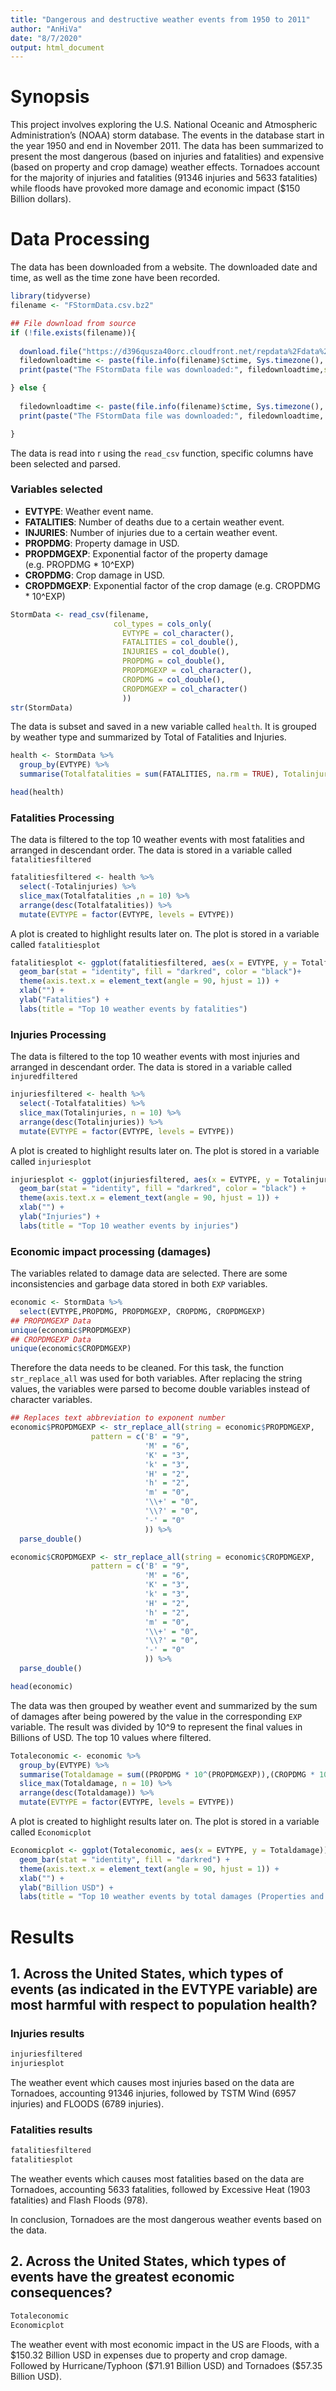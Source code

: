 ```yaml
---
title: "Dangerous and destructive weather events from 1950 to 2011"
author: "AnHiVa"
date: "8/7/2020"
output: html_document
---
```

# Synopsis

This project involves exploring the U.S. National Oceanic and Atmospheric Administration's (NOAA) storm database. The events in the database start in the year 1950 and end in November 2011. The data has been summarized to present the most dangerous (based on injuries and fatalities) and expensive (based on property and crop damage) weather effects. Tornadoes account for the majority of injuries and fatalities (91346 injuries and 5633 fatalities) while floods have provoked more damage and economic impact ($150 Billion dollars).

# Data Processing

The data has been downloaded from a website. The downloaded date and time, as well as the time zone have been recorded. 

```r
library(tidyverse)
filename <- "FStormData.csv.bz2"

## File download from source 
if (!file.exists(filename)){
  
  download.file("https://d396qusza40orc.cloudfront.net/repdata%2Fdata%2FStormData.csv.bz2",filename, method = "curl")
  filedownloadtime <- paste(file.info(filename)$ctime, Sys.timezone(), sep = " ")
  print(paste("The FStormData file was downloaded:", filedownloadtime,sep = " "))

} else {
  
  filedownloadtime <- paste(file.info(filename)$ctime, Sys.timezone(), sep = " ")
  print(paste("The FStormData file was downloaded:", filedownloadtime, sep = " "))

}

```

The data is read into r using the `read_csv` function, specific columns have been selected and parsed.

### Variables selected
- **EVTYPE**: Weather event name.
- **FATALITIES**: Number of deaths due to a certain weather event.
- **INJURIES**: Number of injuries due to a certain weather event.
- **PROPDMG**: Property damage in USD.
- **PROPDMGEXP**: Exponential factor of the property damage (e.g. PROPDMG * 10^EXP)
- **CROPDMG**: Crop damage in USD.
- **CROPDMGEXP**: Exponential factor of the crop damage (e.g. CROPDMG * 10^EXP)

```r
StormData <- read_csv(filename, 
                       col_types = cols_only(
                         EVTYPE = col_character(),
                         FATALITIES = col_double(),
                         INJURIES = col_double(),
                         PROPDMG = col_double(),
                         PROPDMGEXP = col_character(),
                         CROPDMG = col_double(),
                         CROPDMGEXP = col_character()
                         ))
str(StormData)
```

The data is subset and saved in a new variable called `health`. It is grouped by weather type and summarized  by Total of Fatalities and Injuries. 

```r
health <- StormData %>%
  group_by(EVTYPE) %>%
  summarise(Totalfatalities = sum(FATALITIES, na.rm = TRUE), Totalinjuries = sum(INJURIES, na.rm = TRUE))

head(health)
```

### Fatalities Processing
The data is filtered to the top 10 weather events with most fatalities and  arranged in descendant order. The data is stored in a variable called `fatalitiesfiltered`

```r
fatalitiesfiltered <- health %>%
  select(-Totalinjuries) %>%
  slice_max(Totalfatalities ,n = 10) %>%
  arrange(desc(Totalfatalities)) %>%
  mutate(EVTYPE = factor(EVTYPE, levels = EVTYPE))
```

A plot is created to highlight results later on. The plot is stored in a variable called `fatalitiesplot`

```r
fatalitiesplot <- ggplot(fatalitiesfiltered, aes(x = EVTYPE, y = Totalfatalities)) +
  geom_bar(stat = "identity", fill = "darkred", color = "black")+
  theme(axis.text.x = element_text(angle = 90, hjust = 1)) +
  xlab("") +
  ylab("Fatalities") +
  labs(title = "Top 10 weather events by fatalities")
```

### Injuries Processing
The data is filtered to the top 10 weather events with most injuries and  arranged in descendant order. The data is stored in a variable called `injuredfiltered`

```r
injuriesfiltered <- health %>%
  select(-Totalfatalities) %>%
  slice_max(Totalinjuries, n = 10) %>%
  arrange(desc(Totalinjuries)) %>%
  mutate(EVTYPE = factor(EVTYPE, levels = EVTYPE))
```

A plot is created to highlight results later on. The plot is stored in a variable called `injuriesplot`

```r
injuriesplot <- ggplot(injuriesfiltered, aes(x = EVTYPE, y = Totalinjuries)) +
  geom_bar(stat = "identity", fill = "darkred", color = "black") +
  theme(axis.text.x = element_text(angle = 90, hjust = 1)) +
  xlab("") +
  ylab("Injuries") +
  labs(title = "Top 10 weather events by injuries")
```

### Economic impact processing (damages)
The variables related to damage data are selected. There are some inconsistencies and garbage data stored in both `EXP` variables. 
```r
economic <- StormData %>%
  select(EVTYPE,PROPDMG, PROPDMGEXP, CROPDMG, CROPDMGEXP)
## PROPDMGEXP Data
unique(economic$PROPDMGEXP)
## CROPDMGEXP Data
unique(economic$CROPDMGEXP)
```

Therefore the data needs to be cleaned. For this task, the function `str_replace_all` was used for both variables. After replacing the string values, the variables were parsed to become double variables instead of character variables.

```r
## Replaces text abbreviation to exponent number
economic$PROPDMGEXP <- str_replace_all(string = economic$PROPDMGEXP,
                  pattern = c('B' = "9",
                              'M' = "6",
                              'K' = "3",
                              'k' = "3",
                              'H' = "2",
                              'h' = "2",
                              'm' = "0",
                              '\\+' = "0",
                              '\\?' = "0",
                              '-' = "0"
                              )) %>%
  parse_double()

economic$CROPDMGEXP <- str_replace_all(string = economic$CROPDMGEXP,
                  pattern = c('B' = "9",
                              'M' = "6",
                              'K' = "3",
                              'k' = "3",
                              'H' = "2",
                              'h' = "2",
                              'm' = "0",
                              '\\+' = "0",
                              '\\?' = "0",
                              '-' = "0"
                              )) %>%
  parse_double()

head(economic)
```

The data was then grouped by weather event and summarized by the sum of damages after being powered by the value in the corresponding `EXP` variable. The result was divided by 10^9 to represent the final values in Billions of USD. 
The top 10 values where filtered. 

```r
Totaleconomic <- economic %>%
  group_by(EVTYPE) %>%
  summarise(Totaldamage = sum((PROPDMG * 10^(PROPDMGEXP)),(CROPDMG * 10^(CROPDMGEXP)), na.rm = TRUE)/(10^9)) %>%
  slice_max(Totaldamage, n = 10) %>%
  arrange(desc(Totaldamage)) %>%
  mutate(EVTYPE = factor(EVTYPE, levels = EVTYPE))
```

A plot is created to highlight results later on. The plot is stored in a variable called `Economicplot`

```r
Economicplot <- ggplot(Totaleconomic, aes(x = EVTYPE, y = Totaldamage)) +
  geom_bar(stat = "identity", fill = "darkred") +
  theme(axis.text.x = element_text(angle = 90, hjust = 1)) +
  xlab("") +
  ylab("Billion USD") +
  labs(title = "Top 10 weather events by total damages (Properties and Crops)")
```

# Results

## 1. Across the United States, which types of events (as indicated in the EVTYPE variable) are most harmful with respect to population health?

### Injuries results
```r
injuriesfiltered
injuriesplot
```

The weather event which causes most injuries based on the data are Tornadoes, accounting 91346 injuries, followed by TSTM Wind (6957 injuries) and FLOODS (6789 injuries).

### Fatalities results
```r
fatalitiesfiltered
fatalitiesplot
```
The weather events which causes most fatalities based on the data are Tornadoes, accounting 5633 fatalities, followed by Excessive Heat (1903 fatalities) and Flash Floods (978).

In conclusion, Tornadoes are the most dangerous weather events based on the data. 

## 2. Across the United States, which types of events have the greatest economic consequences?
```r
Totaleconomic
Economicplot
```

The weather event with most economic impact in the US are Floods, with a \$150.32 Billion USD in expenses due to property and crop damage. Followed by Hurricane/Typhoon (\$71.91 Billion USD) and Tornadoes (\$57.35 Billion USD).

